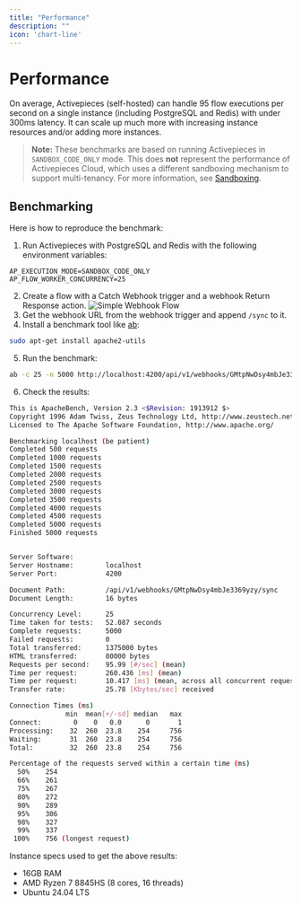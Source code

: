 ```yaml
---
title: "Performance"
description: ""
icon: 'chart-line'
---
```


# Performance

On average, Activepieces (self-hosted) can handle 95 flow executions per second on a single instance (including PostgreSQL and Redis) with under 300ms latency.
It can scale up much more with increasing instance resources and/or adding more instances.

> **Note:** These benchmarks are based on running Activepieces in `SANDBOX_CODE_ONLY` mode. This does **not** represent the performance of Activepieces Cloud, which uses a different sandboxing mechanism to support multi-tenancy. For more information, see [Sandboxing](/install/architecture/workers#sandboxing).

## Benchmarking

Here is how to reproduce the benchmark:
1. Run Activepieces with PostgreSQL and Redis with the following environment variables:
```env
AP_EXECUTION_MODE=SANDBOX_CODE_ONLY
AP_FLOW_WORKER_CONCURRENCY=25
```
2. Create a flow with a Catch Webhook trigger and a webhook Return Response action.
![Simple Webhook Flow](/resources/screenshots/simple-webhook-flow.png)
3. Get the webhook URL from the webhook trigger and append `/sync` to it.
4. Install a benchmark tool like [ab](https://httpd.apache.org/docs/2.4/programs/ab.html):
```bash
sudo apt-get install apache2-utils
```

5. Run the benchmark:
```bash
ab -c 25 -n 5000 http://localhost:4200/api/v1/webhooks/GMtpNwDsy4mbJe3369yzy/sync
```

6. Check the results:
```bash
This is ApacheBench, Version 2.3 <$Revision: 1913912 $>
Copyright 1996 Adam Twiss, Zeus Technology Ltd, http://www.zeustech.net/
Licensed to The Apache Software Foundation, http://www.apache.org/

Benchmarking localhost (be patient)
Completed 500 requests
Completed 1000 requests
Completed 1500 requests
Completed 2000 requests
Completed 2500 requests
Completed 3000 requests
Completed 3500 requests
Completed 4000 requests
Completed 4500 requests
Completed 5000 requests
Finished 5000 requests


Server Software:        
Server Hostname:        localhost
Server Port:            4200

Document Path:          /api/v1/webhooks/GMtpNwDsy4mbJe3369yzy/sync
Document Length:        16 bytes

Concurrency Level:      25
Time taken for tests:   52.087 seconds
Complete requests:      5000
Failed requests:        0
Total transferred:      1375000 bytes
HTML transferred:       80000 bytes
Requests per second:    95.99 [#/sec] (mean)
Time per request:       260.436 [ms] (mean)
Time per request:       10.417 [ms] (mean, across all concurrent requests)
Transfer rate:          25.78 [Kbytes/sec] received

Connection Times (ms)
              min  mean[+/-sd] median   max
Connect:        0    0   0.0      0       1
Processing:    32  260  23.8    254     756
Waiting:       31  260  23.8    254     756
Total:         32  260  23.8    254     756

Percentage of the requests served within a certain time (ms)
  50%    254
  66%    261
  75%    267
  80%    272
  90%    289
  95%    306
  98%    327
  99%    337
 100%    756 (longest request)
```

Instance specs used to get the above results:
- 16GB RAM
- AMD Ryzen 7 8845HS (8 cores, 16 threads)
- Ubuntu 24.04 LTS

